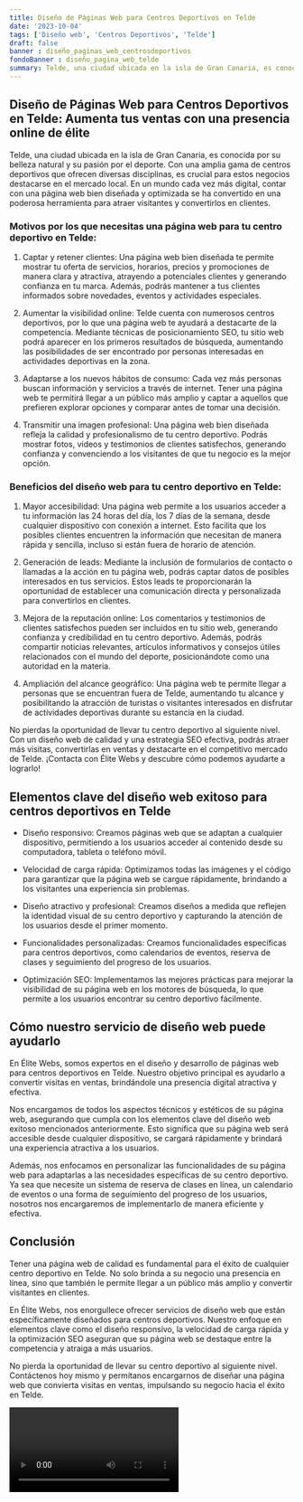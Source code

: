 ```yaml
---
title: Diseño de Páginas Web para Centros Deportivos en Telde
date: '2023-10-04'
tags: ['Diseño web', 'Centros Deportivos', 'Telde']
draft: false
banner : diseño_paginas_web_centrosdeportivos
fondoBanner : diseño_pagina_web_telde
summary: Telde, una ciudad ubicada en la isla de Gran Canaria, es conocida por su belleza natural y su pasión por el deporte. Con una amplia gama de centros deportivos que ofrecen diversas disciplinas, es crucial para estos negocios destacarse en el mercado local. En un mundo cada vez más digital, contar con una página web bien diseñada y optimizada se ha convertido en una poderosa herramienta para atraer visitantes y convertirlos en clientes.
---
```


## Diseño de Páginas Web para Centros Deportivos en Telde: Aumenta tus ventas con una presencia online de élite

Telde, una ciudad ubicada en la isla de Gran Canaria, es conocida por su belleza natural y su pasión por el deporte. Con una amplia gama de centros deportivos que ofrecen diversas disciplinas, es crucial para estos negocios destacarse en el mercado local. En un mundo cada vez más digital, contar con una página web bien diseñada y optimizada se ha convertido en una poderosa herramienta para atraer visitantes y convertirlos en clientes.

### Motivos por los que necesitas una página web para tu centro deportivo en Telde:

1. Captar y retener clientes: Una página web bien diseñada te permite mostrar tu oferta de servicios, horarios, precios y promociones de manera clara y atractiva, atrayendo a potenciales clientes y generando confianza en tu marca. Además, podrás mantener a tus clientes informados sobre novedades, eventos y actividades especiales.

2. Aumentar la visibilidad online: Telde cuenta con numerosos centros deportivos, por lo que una página web te ayudará a destacarte de la competencia. Mediante técnicas de posicionamiento SEO, tu sitio web podrá aparecer en los primeros resultados de búsqueda, aumentando las posibilidades de ser encontrado por personas interesadas en actividades deportivas en la zona.

3. Adaptarse a los nuevos hábitos de consumo: Cada vez más personas buscan información y servicios a través de internet. Tener una página web te permitirá llegar a un público más amplio y captar a aquellos que prefieren explorar opciones y comparar antes de tomar una decisión.

4. Transmitir una imagen profesional: Una página web bien diseñada refleja la calidad y profesionalismo de tu centro deportivo. Podrás mostrar fotos, videos y testimonios de clientes satisfechos, generando confianza y convenciendo a los visitantes de que tu negocio es la mejor opción.

### Beneficios del diseño web para tu centro deportivo en Telde:

1. Mayor accesibilidad: Una página web permite a los usuarios acceder a tu información las 24 horas del día, los 7 días de la semana, desde cualquier dispositivo con conexión a internet. Esto facilita que los posibles clientes encuentren la información que necesitan de manera rápida y sencilla, incluso si están fuera de horario de atención.

2. Generación de leads: Mediante la inclusión de formularios de contacto o llamadas a la acción en tu página web, podrás captar datos de posibles interesados en tus servicios. Estos leads te proporcionarán la oportunidad de establecer una comunicación directa y personalizada para convertirlos en clientes.

3. Mejora de la reputación online: Los comentarios y testimonios de clientes satisfechos pueden ser incluidos en tu sitio web, generando confianza y credibilidad en tu centro deportivo. Además, podrás compartir noticias relevantes, artículos informativos y consejos útiles relacionados con el mundo del deporte, posicionándote como una autoridad en la materia.

4. Ampliación del alcance geográfico: Una página web te permite llegar a personas que se encuentran fuera de Telde, aumentando tu alcance y posibilitando la atracción de turistas o visitantes interesados en disfrutar de actividades deportivas durante su estancia en la ciudad.

No pierdas la oportunidad de llevar tu centro deportivo al siguiente nivel. Con un diseño web de calidad y una estrategia SEO efectiva, podrás atraer más visitas, convertirlas en ventas y destacarte en el competitivo mercado de Telde. ¡Contacta con Élite Webs y descubre cómo podemos ayudarte a lograrlo!

<GifSeo />

<Cta />

## Elementos clave del diseño web exitoso para centros deportivos en Telde

- Diseño responsivo: Creamos páginas web que se adaptan a cualquier dispositivo, permitiendo a los usuarios acceder al contenido desde su computadora, tableta o teléfono móvil.

- Velocidad de carga rápida: Optimizamos todas las imágenes y el código para garantizar que la página web se cargue rápidamente, brindando a los visitantes una experiencia sin problemas.

- Diseño atractivo y profesional: Creamos diseños a medida que reflejen la identidad visual de su centro deportivo y capturando la atención de los usuarios desde el primer momento.

- Funcionalidades personalizadas: Creamos funcionalidades específicas para centros deportivos, como calendarios de eventos, reserva de clases y seguimiento del progreso de los usuarios.

- Optimización SEO: Implementamos las mejores prácticas para mejorar la visibilidad de su página web en los motores de búsqueda, lo que permite a los usuarios encontrar su centro deportivo fácilmente.

## Cómo nuestro servicio de diseño web puede ayudarlo

En Élite Webs, somos expertos en el diseño y desarrollo de páginas web para centros deportivos en Telde. Nuestro objetivo principal es ayudarlo a convertir visitas en ventas, brindándole una presencia digital atractiva y efectiva.

Nos encargamos de todos los aspectos técnicos y estéticos de su página web, asegurando que cumpla con los elementos clave del diseño web exitoso mencionados anteriormente. Esto significa que su página web será accesible desde cualquier dispositivo, se cargará rápidamente y brindará una experiencia atractiva a los usuarios.

Además, nos enfocamos en personalizar las funcionalidades de su página web para adaptarlas a las necesidades específicas de su centro deportivo. Ya sea que necesite un sistema de reserva de clases en línea, un calendario de eventos o una forma de seguimiento del progreso de los usuarios, nosotros nos encargaremos de implementarlo de manera eficiente y efectiva.

## Conclusión

Tener una página web de calidad es fundamental para el éxito de cualquier centro deportivo en Telde. No solo brinda a su negocio una presencia en línea, sino que también le permite llegar a un público más amplio y convertir visitantes en clientes.

En Élite Webs, nos enorgullece ofrecer servicios de diseño web que están específicamente diseñados para centros deportivos. Nuestro enfoque en elementos clave como el diseño responsivo, la velocidad de carga rápida y la optimización SEO aseguran que su página web se destaque entre la competencia y atraiga a más usuarios.

No pierda la oportunidad de llevar su centro deportivo al siguiente nivel. Contáctenos hoy mismo y permítanos encargarnos de diseñar una página web que convierta visitas en ventas, impulsando su negocio hacia el éxito en Telde.

<Video />

<CtaBot job='Centros Deportivos' city='Telde'/>

<Gmaps query='Telde+españa+maps' />